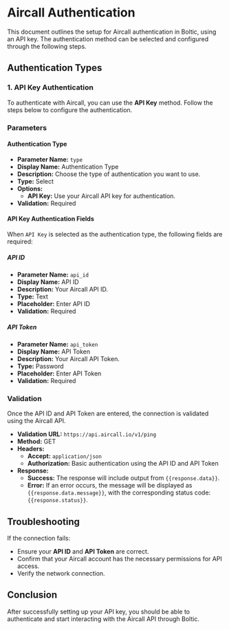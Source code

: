 # Aircall Authentication

This document outlines the setup for Aircall authentication in Boltic, using an API key. The authentication method can be selected and configured through the following steps.

## Authentication Types

### 1. API Key Authentication

To authenticate with Aircall, you can use the **API Key** method. Follow the steps below to configure the authentication.

### Parameters

#### Authentication Type

-   **Parameter Name:** `type`
-   **Display Name:** Authentication Type
-   **Description:** Choose the type of authentication you want to use.
-   **Type:** Select
-   **Options:**
    -   **API Key:** Use your Aircall API key for authentication.
-   **Validation:** Required

#### API Key Authentication Fields

When `API Key` is selected as the authentication type, the following fields are required:

##### API ID

-   **Parameter Name:** `api_id`
-   **Display Name:** API ID
-   **Description:** Your Aircall API ID.
-   **Type:** Text
-   **Placeholder:** Enter API ID
-   **Validation:** Required

##### API Token

-   **Parameter Name:** `api_token`
-   **Display Name:** API Token
-   **Description:** Your Aircall API Token.
-   **Type:** Password
-   **Placeholder:** Enter API Token
-   **Validation:** Required

### Validation

Once the API ID and API Token are entered, the connection is validated using the Aircall API.

-   **Validation URL:** `https://api.aircall.io/v1/ping`
-   **Method:** GET
-   **Headers:**
    -   **Accept:** `application/json`
    -   **Authorization:** Basic authentication using the API ID and API Token
-   **Response:**
    -   **Success:** The response will include output from `{{response.data}}`.
    -   **Error:** If an error occurs, the message will be displayed as `{{response.data.message}}`, with the corresponding status code: `{{response.status}}`.

## Troubleshooting

If the connection fails:

-   Ensure your **API ID** and **API Token** are correct.
-   Confirm that your Aircall account has the necessary permissions for API access.
-   Verify the network connection.

## Conclusion

After successfully setting up your API key, you should be able to authenticate and start interacting with the Aircall API through Boltic.
